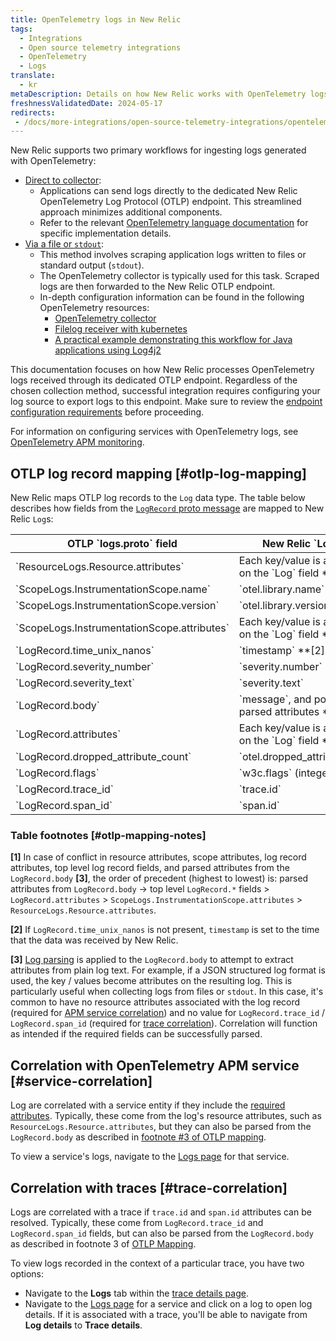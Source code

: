```yaml
---
title: OpenTelemetry logs in New Relic
tags:
  - Integrations
  - Open source telemetry integrations
  - OpenTelemetry
  - Logs
translate:
  - kr
metaDescription: Details on how New Relic works with OpenTelemetry logs
freshnessValidatedDate: 2024-05-17
redirects:
 - /docs/more-integrations/open-source-telemetry-integrations/opentelemetry/view-your-data/opentelemetry-logs-page
---
```


New Relic supports two primary workflows for ingesting logs generated with OpenTelemetry:

* [Direct to collector](https://opentelemetry.io/docs/specs/otel/logs/#direct-to-collector):
    * Applications can send logs directly to the dedicated New Relic OpenTelemetry Log Protocol (OTLP) endpoint. This streamlined approach minimizes additional components.
    * Refer to the relevant [OpenTelemetry language documentation](https://opentelemetry.io/docs/languages/) for specific implementation details.
* [Via a file or `stdout`](https://opentelemetry.io/docs/specs/otel/logs/#via-file-or-stdout-logs):
    * This method involves scraping application logs written to files or standard output (`stdout`).
    * The OpenTelemetry collector is typically used for this task. Scraped logs are then forwarded to the New Relic OTLP endpoint.
    * In-depth configuration information can be found in the following OpenTelemetry resources:
        * [OpenTelemetry collector](https://opentelemetry.io/docs/collector/)
        * [Filelog receiver with kubernetes](https://opentelemetry.io/docs/kubernetes/collector/components/#filelog-receiver)
        * [A practical example demonstrating this workflow for Java applications using Log4j2](https://github.com/newrelic/newrelic-opentelemetry-examples/tree/main/other-examples/java/logs-in-context-log4j2)

This documentation focuses on how New Relic processes OpenTelemetry logs received through its dedicated OTLP endpoint. Regardless of the chosen collection method, successful integration requires configuring your log source to export logs to this endpoint. Make sure to review the [endpoint configuration requirements](/docs/more-integrations/open-source-telemetry-integrations/opentelemetry/best-practices/opentelemetry-otlp/#configure-endpoint-port-protocol) before proceeding.

For information on configuring services with OpenTelemetry logs, see [OpenTelemetry APM monitoring](/docs/more-integrations/open-source-telemetry-integrations/opentelemetry/get-started/apm-monitoring/opentelemetry-apm-intro/).

## OTLP log record mapping [#otlp-log-mapping]

New Relic maps OTLP log records to the `Log` data type. The table below describes how fields from the [`LogRecord` proto message](https://github.com/open-telemetry/opentelemetry-proto/blob/main/opentelemetry/proto/logs/v1/logs.proto) are mapped to New Relic `Log`s:

<table>
    <thead>
        <tr>
            <th>
                OTLP `logs.proto` field
            </th>
            <th>
                New Relic `Log` field
            </th>
        </tr>
    </thead>
    <tbody>
        <tr>
            <td>
                `ResourceLogs.Resource.attributes`
            </td>
            <td>
                Each key/value is an attribute on the `Log` field **[1]**
            </td>
        </tr>
        <tr>
            <td>
                `ScopeLogs.InstrumentationScope.name`
            </td>
            <td>
                `otel.library.name`
            </td>
        </tr>
        <tr>
            <td>
                `ScopeLogs.InstrumentationScope.version`
            </td>
            <td>
                `otel.library.version`
            </td>
        </tr>
        <tr>
            <td>
                `ScopeLogs.InstrumentationScope.attributes`
            </td>
            <td>
                Each key/value is an attribute on the `Log` field **[1]**
            </td>
        </tr>
        <tr>
            <td>
                `LogRecord.time_unix_nanos`
            </td>
            <td>
                `timestamp` **[2]**
            </td>
        </tr>
        <tr>
            <td>
                `LogRecord.severity_number`
            </td>
            <td>
                `severity.number`
            </td>
        </tr>
        <tr>
            <td>
                `LogRecord.severity_text`
            </td>
            <td>
                `severity.text`
            </td>
        </tr>
        <tr>
            <td>
                `LogRecord.body`
            </td>
            <td>
                `message`, and possibly parsed attributes **[3]**
            </td>
        </tr>
        <tr>
            <td>
                `LogRecord.attributes`
            </td>
            <td>
                Each key/value is an attribute on the `Log` field **[1]**
            </td>
        </tr>
        <tr>
            <td>
                `LogRecord.dropped_attribute_count`
            </td>
            <td>
                `otel.dropped_attributes_count`
            </td>
        </tr>
        <tr>
            <td>
                `LogRecord.flags`
            </td>
            <td>
                `w3c.flags` (integer)
            </td>
        </tr>
        <tr>
            <td>
                `LogRecord.trace_id`
            </td>
            <td>
                `trace.id`
            </td>
        </tr>
        <tr>
            <td>
                `LogRecord.span_id`
            </td>
            <td>
                `span.id`
            </td>
        </tr>
    </tbody>
</table>

### Table footnotes [#otlp-mapping-notes]

**[1]** In case of conflict in resource attributes, scope attributes, log record attributes, top level log record fields, and parsed attributes from the `LogRecord.body` **[3]**, the order of precedent (highest to lowest) is: parsed attributes from `LogRecord.body` -> top level `LogRecord.*` fields > `LogRecord.attributes` > `ScopeLogs.InstrumentationScope.attributes` > `ResourceLogs.Resource.attributes`.

**[2]** If `LogRecord.time_unix_nanos` is not present, `timestamp` is set to the time that the data was received by New Relic.

**[3]** [Log parsing](/docs/logs/ui-data/parsing/) is applied to the `LogRecord.body` to attempt to extract attributes from plain log text. For example, if a JSON structured log format is used, the key / values become attributes on the resulting log. This is particularly useful when collecting logs from files or `stdout`. In this case, it's common to have no resource attributes associated with the log record (required for [APM service correlation](#service-correlation)) and no value for `LogRecord.trace_id` / `LogRecord.span_id` (required for [trace correlation](#trace-correlation)). Correlation will function as intended if the required fields can be successfully parsed.

## Correlation with OpenTelemetry APM service [#service-correlation]

Log are correlated with a service entity if they include the [required attributes](/docs/more-integrations/open-source-telemetry-integrations/opentelemetry/best-practices/opentelemetry-best-practices-resources/#required-attributes). Typically, these come from the log's resource attributes, such as `ResourceLogs.Resource.attributes`, but they can also be parsed from the `LogRecord.body` as described in [footnote #3 of OTLP mapping](#otlp-mapping-notes).

To view a service's logs, navigate to the [Logs page](/docs/logs/ui-data/use-logs-ui/) for that service.

## Correlation with traces [#trace-correlation]

Logs are correlated with a trace if `trace.id` and `span.id` attributes can be resolved. Typically, these come from `LogRecord.trace_id` and `LogRecord.span_id` fields, but can also be parsed from the `LogRecord.body` as described in footnote 3 of [OTLP Mapping](#otlp-mapping).

To view logs recorded in the context of a particular trace, you have two options:
* Navigate to the **Logs** tab within the [trace details page](/docs/distributed-tracing/ui-data/trace-details/#view-your-logs).
* Navigate to the [Logs page](/docs/logs/ui-data/use-logs-ui/) for a service and click on a log to open log details. If it is associated with a trace, you'll be able to navigate from **Log details** to **Trace details**.
